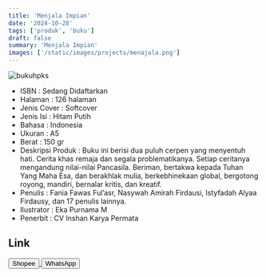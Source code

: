 ```yaml
---
title: 'Menjala Impian'
date: '2024-10-28'
tags: ['produk', 'buku']
draft: false
summary: 'Menjala Impian'
images: ['/static/images/projects/menajala.png']
---
```


![bukuhpks](/static/images/projects/menajala.png)

- ISBN : Sedang Didaftarkan
- Halaman : 126 halaman
- Jenis Cover : Softcover
- Jenis Isi : Hitam Putih
- Bahasa : Indonesia
- Ukuran : A5
- Berat : 150 gr
- Deskripsi Produk : Buku ini berisi dua puluh cerpen yang menyentuh hati. Cerita khas remaja dan segala problematikanya. Setiap ceritanya mengandung nilai-nilai Pancasila. Beriman, bertakwa kepada Tuhan Yang Maha Esa, dan berakhlak mulia, berkebhinekaan global, bergotong royong, mandiri, bernalar kritis, dan kreatif.
- Penulis : Fania Fawas Ful’asr, Nasywah Amirah Firdausi, Istyfadah Alyaa Firdausy, dan 17 penulis lainnya.
- Ilustrator : Eka Purnama M
- Penerbit : CV Inshan Karya Permata

## Link

<div>
<a
  href="https://s.shopee.co.id/Vp0wy7yoj"
  target="_blank"
>
  <button className="btn-shopee">Shopee</button>
</a>

  <a href="https://wa.me/6281567891021" target="_blank">
    <button className="btn-wa">WhatsApp</button>
  </a>
</div>
